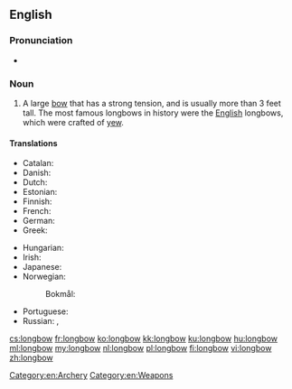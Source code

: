 ==English==
{{wikipedia}}

===Pronunciation===
* {{a|UK}} {{IPA|/ˈlɒŋbəʊ/|lang=en}}

===Noun===
{{en-noun}}

# A large [[bow]] that has a strong tension, and is usually more than 3 feet tall. The most famous longbows in history were the [[English]] longbows, which were crafted of [[yew]].

====Translations====
{{trans-top|large bow}}
* Catalan: {{t|ca|arc llarg|m}}
* Danish: {{t|da|langbue|c}}
* Dutch: {{t|nl|langboog|m}}
* Estonian: {{t|et|pikkvibu}}
* Finnish: {{t+|fi|pitkäjousi}}
* French: {{t|fr|arc long anglais|m}}
* German: {{t|de|langbogen|m}}
* Greek: {{t+|el|τόξο|n}}
{{trans-mid}}
* Hungarian: {{t|hu|hosszúíj}}
* Irish: {{t|ga|bogha fada}}
* Japanese: {{t+|ja|弓|tr=ゆみ, yumi|sc=Jpan}}
* Norwegian:
*: Bokmål: {{t|nb|langbue|m}}
* Portuguese: {{t|pt|arco longo|m}}
* Russian: {{t|ru|[[большо́й]] [[лук]]|m}}, {{t+|ru|лук|m}}
{{trans-bottom}}

[[Category:en:Archery]]
[[Category:en:Weapons]]

[[cs:longbow]]
[[fr:longbow]]
[[ko:longbow]]
[[kk:longbow]]
[[ku:longbow]]
[[hu:longbow]]
[[ml:longbow]]
[[my:longbow]]
[[nl:longbow]]
[[pl:longbow]]
[[fi:longbow]]
[[vi:longbow]]
[[zh:longbow]]